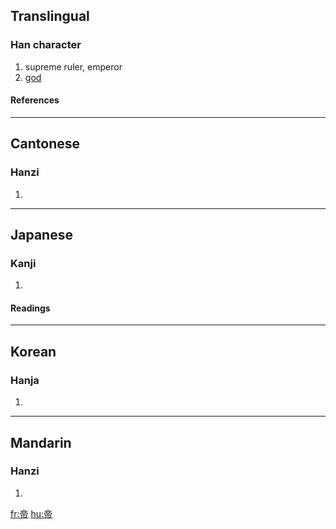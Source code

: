 ==Translingual==
===Han character===
{{Han char|rn=50|rad=巾|as=06|sn=9|four=0022<sub>7</sub>|canj=卜月中月 (YBLB)}}
# supreme ruler, emperor
# [[god]]
====References====
{{Han ref|kx=0330.140|dkj=08865|dj=0636.060|hdz=10738.020|uh=5E1D|ud=24093|bh=ABD2|bd=43986}}
----
==Cantonese==
===Hanzi===
{{yue-hanzi|jyut=|y=dai3}}
# {{defn|Cantonese}}
----
==Japanese==
===Kanji===
{{ja-kanji|grade=c|rs=巾06}}
# {{defn|Japanese}} 
====Readings====
{{ja-readings|on=[[てい]] (tei), [[たい]] (tai)|kun=[[みかど]] (mikado)}}
----
==Korean==
===Hanja===
{{ko-hanja|hangeul=제|eumhun=임금, 하느님|rv=je|mr=che}}
# {{defn|Korean}}
----
==Mandarin==
===Hanzi===
{{cmn-hanzi|pin=[[dì]] (di4)|wg=ti<sup>4</sup>}}
# {{defn|Mandarin}}

[[fr:帝]]
[[hu:帝]]
